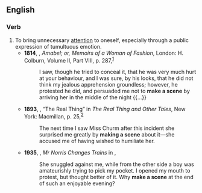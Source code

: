 ==English==

===Verb===
{{en-verb|makes a scene|making a scene|made a scene}}

# To bring unnecessary [[attention]] to oneself, especially through a public expression of tumultuous emotion.
#* '''1814''', {{w|Elizabeth Cavendish, Duchess of Devonshire|Elizabeth Hervey}}, ''Amabel; or, Memoirs of a Woman of Fashion'', London: H. Colburn, Volume II, Part VIII, p. 287,<sup>[https://catalog.hathitrust.org/Record/006110081]</sup>
#*: I saw, though he tried to conceal it, that he was very much hurt at your behaviour, and I was sure, by his looks, that he did not think my jealous apprehension groundless; however, he protested he did, and persuaded me not to '''make a scene''' by arriving her in the middle of the night {{...}}
#* '''1893''', {{w|Henry James}}, “The Real Thing” in ''The Real Thing and Other Tales'', New York: Macmillan, p. 25,<sup>[https://archive.org/details/realthingotherta00jamerich]</sup>
#*: The next time I saw Miss Churm after this incident she surprised me greatly by '''making a scene''' about it—she accused me of having wished to humiliate her.
#* '''1935''', {{w|Christopher Isherwood}}, ''Mr Norris Changes Trains'' in ''{{w|The Berlin Stories}}'',
#*: She snuggled against me, while from the other side a boy was amateurishly trying to pick my pocket. I opened my mouth to protest, but thought better of it. Why '''make a scene''' at the end of such an enjoyable evening?